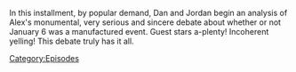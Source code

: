 {{DEFAULTSORT:
    #_EPISODE_0888:The Debate Of The Century, Part 1
}}{{Episode
    | title           = The Debate Of The Century, Part 1
    | caption         = Listen to this episode on [https://knowledgefight.libsyn.com/888-the-debate-of-the-century-part-1 Libsyn]
    | episodeNumber   = 888
    | length          = 03:28:09
    | airDate         = January 12, 2024
    | previousEpisode = [[887: Jon Ronson Returns]]
    | nextEpisode     = [[889: The Debate Of The Century, Part 2]]
}}

{{Stub}}

In this installment, by popular demand, Dan and Jordan begin an analysis of Alex's monumental, very serious and sincere debate about whether or not January 6 was a manufactured event.  Guest stars a-plenty!  Incoherent yelling!  This debate truly has it all.

[[Category:Episodes]]
